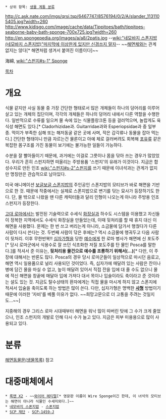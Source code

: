  * 상위 항목: [[생물 계통 분류]]

http://c.ask.nate.com/imgs/qrsi.tsp/6467747/8576194/0/2/A/slander_1131105405.jpg?width=260 http://www.kidisgo.com/image/cache/data/Tippitoes/bath/tippitoes-seaborne-baby-bath-sponge-700x725.jpg?width=260
http://en.spongepedia.org/images/a/a8/2patis.jpg
--[[wiki:"네모바지 스폰지밥(네모바지 스폰지밥)"마지막에 이상한게 있지만 신경쓰지 말자]]--
~~[[해면체]]와는 관계 없지는 않다[* 해면처럼 생겨서 붙여진 이름이다]~~

海綿, [[wiki:"스펀지#s-1" Sponge]]

[[목차]]
= 개요 =
식물 같지만 사실 동물 중 가장 간단한 형태로서 많은 개체들이 하나의 덩어리를 이루어 살고 있는 개체의 집단이며, 각각의 개체들은 하나의 덩어리 내에서 다른 역할을 수행한다. 일반적으로 수류를 일으켜 물 속에 있는 식물플랑크톤 등을 걸러먹으며, 놀랍게도 육식성 해면도 있다.[* Cladorhizidae과. Guitarridae과와 Esperiopsidae과 중 일부 종. 먹이가 부족한 심해 또는 해저동굴 같은 곳에 사며, 작은 갑각류나 동물을 잡아 먹는다.] 간단한 형태이니 만큼 자르는건 물론이고 아예 체로 걸러버려도 회복해 [[포유류]] 같은 복잡한 몸구조를 가진 동물이 보기에는 불가능한 일들이 가능하다. 

수분을 잘 빨아들이기 때문에, 과거에는 이걸로 그릇이나 몸을 닦아 쓰는 경우가 많았었다. 우리가 흔히 스펀지하면 떠올리는 주방용품 '스펀지'의 유래가 이것이다. 지금은 합성수지로 만든 인조 [[wiki:"스펀지#s-2"스펀지]]를 쓰기 때문에 이녀석과는 관계가 없지만 명칭만은 관습적으로 남아있다.

미국 애니메이션 [[보글보글 스폰지밥]]의 주인공인 스폰지밥의 모티브가 바로 해면을 기반으로 한 것. 때문에 작중에서는 실제로 스폰지밥으로 변기를 닦는 묘사가 등장하기도 한다. 단, 물 밖으로 나왔을 땐 다른 캐릭터들과 달리 인형이 나오는게 아니라 주방용 인조 스펀지가 등장한다.

[[고대 로마]]에서는 발전된 기술력으로 수세식 [[화장실]]과 하수도 시스템을 이용했고 자신들이 정복한 지역에서도 수세식 화장실을 만들었는데, 이때 뒷처리를 할 때 휴지 대신 이 해면을 사용했다. 문제는 한 번 쓰고 버리는게 아니라, 소금물에 담가서 행궜다가 다른 사람이 다시 쓴다는 것. 두번째 사람이 닦은 후에는? 역시 소금물에 행궈두고 다음 사람이 뒷처리. 이후 무한반복!! [[십자가형]]을 당한 [[예수]]에게 한 로마 병사가 해면에 신 포도주[* 당시 로마군에서 식용수로 잘 쓰던 식초화한 저질 포도주를 탄 물인 Posca를 말한다.]를 적셔서 준 이유는, '''뒷처리용 물건으로 예수를 조롱하기 위해서(...)'''[* 다만, 이 주장에 대해서는 반론도 많다. Posca의 경우 당시 로마군들이 일상적으로 마시던 음료고, 해면 역시 일용품으로 널리 사용되던 것이었다. 즉, 십자가에 매달려 있는 사람은 잔이나 병에 담긴 물을 마실 수 없고, 높이 매달려 있어서 직접 잔을 입에 대 줄 수도 없으니 물에 적신 해면을 창끝에 매달아 입에 가져다 대서 목이나 입술이라도 축이라고 준 것이라는 설도 있는 것. 지금도 탈수상태의 환자에게는 직접 물을 마시게 하지 않고 스폰지에 적셔서 입술을 축이도록 하는 방법은 많이 쓴다. 다만, 십자가형은 명백한 '''[[사형]]''' 방법이기 때문에 이러한 '자비'를 베풀 이유가 없다. ~~희망고문으로 더 고통을 주려는 것일지도...~~]

지중해의 경우 그리스 로마 시대때부터 해면을 워낙 많이 따버린 탓에 그 수가 크게 줄었으나, 인조 스펀지의 개발로 인해 다시 수가 늘고 있다. 지금은 피부 미용용으로 많이 사용되고 있다. 

= 분류 =
[[해면동물문(생물목록)]] 참고
= 대중매체에서 =
 * [[록맨 X2]] - ~~[[와이어 헤티멀]][* 영문판 이름이 Wire Sponge이긴 한데, 이 녀석의 모티브는 해면이 아니라 식물인 수세미외다.]~~
 * [[네모바지 스폰지밥]] - [[네모바지 스폰지밥(네모바지 스폰지밥)|스폰지밥]]
 * [[SCP 재단]] - [[SCP-1459-J]]
